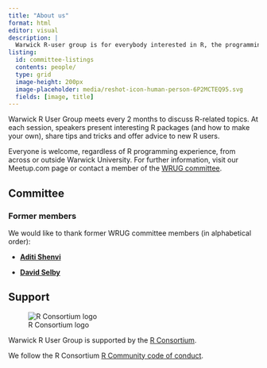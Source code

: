 ```yaml
---
title: "About us"
format: html
editor: visual
description: |
  Warwick R-user group is for everybody interested in R, the programming language for statistical computing, data science, visualisation and reproducible reporting.
listing:
  id: committee-listings
  contents: people/
  type: grid
  image-height: 200px
  image-placeholder: media/reshot-icon-human-person-6P2MCTEQ95.svg
  fields: [image, title]
---
```


Warwick R User Group meets every 2 months to discuss R-related topics. At each session, speakers present interesting R packages (and how to make your own), share tips and tricks and offer advice to new R users.

Everyone is welcome, regardless of R programming experience, from across or outside Warwick University. For further information, visit our Meetup.com page or contact a member of the [WRUG committee](#committee).

## Committee {#committee}

::: {#committee-listings}
:::

### Former members

We would like to thank former WRUG committee members (in alphabetical order):

-   [**Aditi Shenvi**](https://ashenvi10.github.io/)

-   [**David Selby**](https://selbydavid.com/)

## Support

![R Consortium logo](https://www.r-consortium.org/wp-content/uploads/sites/13/2016/09/RConsortium_Horizontal_Pantone.png)

Warwick R User Group is supported by the [R Consortium](https://www.r-consortium.org/).

We follow the R Consortium [R Community code of conduct](https://wiki.r-consortium.org/view/R_Consortium_and_the_R_Community_Code_of_Conduct).
